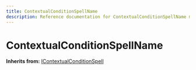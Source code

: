```yaml
---
title: ContextualConditionSpellName
description: Reference documentation for ContextualConditionSpellName meta class
---
```



# ContextualConditionSpellName

**Inherits from:** [IContextualConditionSpell](/classes/icontextualconditionspell)

<ClassDetails file="/db/classes/ContextualConditionSpellName.e58366008b64.json" />
